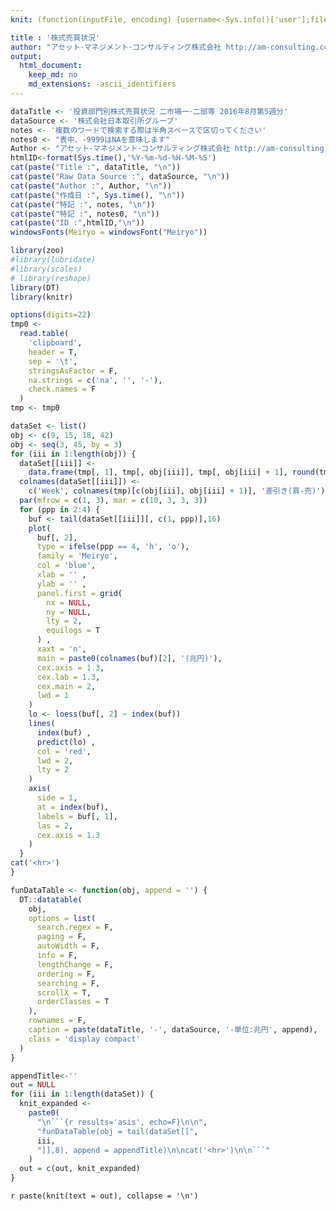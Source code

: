 ```yaml
---
knit: (function(inputFile, encoding) {username<-Sys.info()['user'];fileName<-'defaultPath.csv';pathToFile <-paste0('C:/Users/', username,'/Desktop/pathToCSV/');setwd(pathToFile);buf0<-read.csv(fileName,header = F,skip = 0,stringsAsFactor = F,check.names = F,fileEncoding = 'utf-8');rmarkdown::render(inputFile, encoding = encoding, output_file = paste0('C:/Users/',username,buf0[2,1],'charts/','am-consulting.co.jp-',format(Sys.time(),'%Y-%m-%d-%H-%M-%S'),'.html')) })

title : '株式売買状況'
author: "アセット･マネジメント･コンサルティング株式会社 http://am-consulting.co.jp"
output: 
  html_document:
    keep_md: no
    md_extensions: -ascii_identifiers
---
```

<link href="http://knowledgevault.saecanet.com/components/rmarkdown-html.css" rel="stylesheet">
<style>
body{font-family:'Hiragino Kaku Gothic Pro','Meiryo UI',Verdana,sans-serif;}
.main-container {
	max-width: 1200px;
	margin-left: auto;
	margin-right: auto;
}
</style>

```r
dataTitle <- '投資部門別株式売買状況 二市場一･二部等 2016年8月第5週分'
dataSource <- '株式会社日本取引所グループ'
notes <- '複数のワードで検索する際は半角スペースで区切ってください'
notes0 <- "表中、-9999はNAを意味します"
Author <- "アセット･マネジメント･コンサルティング株式会社 http://am-consulting.co.jp"
htmlID<-format(Sys.time(),'%Y-%m-%d-%H-%M-%S')
cat(paste("Title :", dataTitle, "\n"))
cat(paste("Raw Data Source :", dataSource, "\n"))
cat(paste("Author :", Author, "\n"))
cat(paste("作成日 :", Sys.time(), "\n"))
cat(paste("特記 :", notes, "\n"))
cat(paste("特記 :", notes0, "\n"))
cat(paste("ID :",htmlID,"\n"))
windowsFonts(Meiryo = windowsFont("Meiryo"))
```

```r
library(zoo)
#library(lubridate)
#library(scales)
# library(reshape)
library(DT)
library(knitr)
```

```r
options(digits=22) 
tmp0 <-
  read.table(
    'clipboard',
    header = T,
    sep = '\t',
    stringsAsFactor = F,
    na.strings = c('na', '', '-'),
    check.names = F
  )
tmp <- tmp0
```

```r
dataSet <- list()
obj <- c(9, 15, 18, 42)
obj <- seq(3, 45, by = 3)
for (iii in 1:length(obj)) {
  dataSet[[iii]] <-
    data.frame(tmp[, 1], tmp[, obj[iii]], tmp[, obj[iii] + 1], round(tmp[, obj[iii] + 1] - tmp[, obj[iii]], 12), check.names = F)
  colnames(dataSet[[iii]]) <-
    c('Week', colnames(tmp)[c(obj[iii], obj[iii] + 1)], '差引き(買-売)')
  par(mfrow = c(1, 3), mar = c(10, 3, 3, 3))
  for (ppp in 2:4) {
    buf <- tail(dataSet[[iii]][, c(1, ppp)],16)
    plot(
      buf[, 2],
      type = ifelse(ppp == 4, 'h', 'o'),
      family = 'Meiryo',
      col = 'blue',
      xlab = '' ,
      ylab = '' ,
      panel.first = grid(
        nx = NULL,
        ny = NULL,
        lty = 2,
        equilogs = T
      ) ,
      xaxt = 'n',
      main = paste0(colnames(buf)[2], '(兆円)'),
      cex.axis = 1.3,
      cex.lab = 1.3,
      cex.main = 2,
      lwd = 1
    )
    lo <- loess(buf[, 2] ~ index(buf))
    lines(
      index(buf) ,
      predict(lo) ,
      col = 'red',
      lwd = 2,
      lty = 2
    )
    axis(
      side = 1,
      at = index(buf),
      labels = buf[, 1],
      las = 2,
      cex.axis = 1.3
    )
  }
cat('<hr>')
}
```

```r
funDataTable <- function(obj, append = '') {
  DT::datatable(
    obj,
    options = list(
      search.regex = F,
      paging = F,
      autoWidth = F,
      info = F,
      lengthChange = F,
      ordering = F,
      searching = F,
      scrollX = T,
      orderClasses = T
    ),
    rownames = F,
    caption = paste(dataTitle, '-', dataSource, '-単位:兆円', append),
    class = 'display compact'
  )
}  
```

```r
appendTitle<-''
out = NULL
for (iii in 1:length(dataSet)) {
  knit_expanded <-
    paste0(
      "\n```{r results='asis', echo=F}\n\n",
      "funDataTable(obj = tail(dataSet[[",
      iii,
      "]],8), append = appendTitle)\n\ncat('<hr>')\n\n```"
    )
  out = c(out, knit_expanded)
}
```
`r paste(knit(text = out), collapse = '\n')`